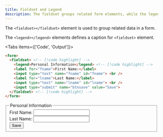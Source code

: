 ```yaml
---
title: Fieldset and Legend
description: The fieldset groups related form elements, while the legend provides a caption for the group.
---
```


The `<fieldset></fieldset>` element is used to group related data in a form.

The `<legend></legend>` elements defines a caption for `<fieldset>` element.

<Tabs items={['Code', 'Output']}>
<Tab value="Code">

```html
<form>
  <fieldset> <!-- [!code highlight] -->
    <legend>Personal Information</legend> <!-- [!code highlight] -->
    <label for="fname">First Name:</label>
    <input type="text" name="fname" id="fname"> <br />
    <label for="lname">Last Name:</label>
    <input type="text" name="lname" id="lname"> <br />
    <input type="submit" name="btnsave" value="Save">
  </fieldset> <!-- [!code highlight] -->
</form>
```

</Tab>
<Tab value="Output">

<form>
  <fieldset className="border border-foreground p-2">
    <legend>Personal Information</legend>
    <Label htmlFor="fname">First Name:</Label>
    <Input type="text" name="fname" id="fname" /> <br />
    <Label htmlFor="lname">Last Name:</Label>
    <Input type="text" name="lname" id="lname" /> <br />
    <Button>Save</Button>
  </fieldset>
</form>

</Tab>
</Tabs>
